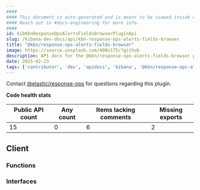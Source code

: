 ```yaml
---
####
#### This document is auto-generated and is meant to be viewed inside our experimental, new docs system.
#### Reach out in #docs-engineering for more info.
####
id: kibKbnResponseOpsAlertsFieldsBrowserPluginApi
slug: /kibana-dev-docs/api/kbn-response-ops-alerts-fields-browser
title: "@kbn/response-ops-alerts-fields-browser"
image: https://source.unsplash.com/400x175/?github
description: API docs for the @kbn/response-ops-alerts-fields-browser plugin
date: 2025-02-23
tags: ['contributor', 'dev', 'apidocs', 'kibana', '@kbn/response-ops-alerts-fields-browser']
---
```




Contact [@elastic/response-ops](https://github.com/orgs/elastic/teams/response-ops) for questions regarding this plugin.

**Code health stats**

| Public API count  | Any count | Items lacking comments | Missing exports |
|-------------------|-----------|------------------------|-----------------|
| 15 | 0 | 6 | 2 |

## Client

### Functions
<DocDefinitionList data={kbnResponseOpsAlertsFieldsBrowserObj.client.functions}/>

### Interfaces
<DocDefinitionList data={kbnResponseOpsAlertsFieldsBrowserObj.client.interfaces}/>


